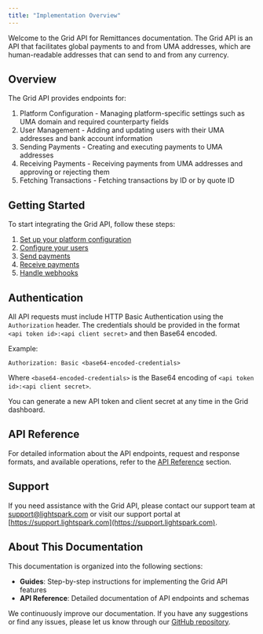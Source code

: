 ```yaml
---
title: "Implementation Overview"
---
```


Welcome to the Grid API for Remittances documentation. The Grid API is an API that facilitates global payments to and from UMA addresses, which are human-readable addresses that can send to and from any currency.

## Overview

The Grid API provides endpoints for:

1. Platform Configuration - Managing platform-specific settings such as UMA domain and required counterparty fields
2. User Management - Adding and updating users with their UMA addresses and bank account information
3. Sending Payments - Creating and executing payments to UMA addresses
4. Receiving Payments - Receiving payments from UMA addresses and approving or rejecting them
5. Fetching Transactions - Fetching transactions by ID or by quote ID

## Getting Started

To start integrating the Grid API, follow these steps:

1. [Set up your platform configuration](/uma-connect/developer-guides/platform-configuration)
2. [Configure your users](/uma-connect/developer-guides/configuring-users)
3. [Send payments](/uma-connect/developer-guides/sending-payments)
4. [Receive payments](/uma-connect/developer-guides/receiving-payments)
5. [Handle webhooks](/uma-connect/developer-guides/webhooks)

## Authentication

All API requests must include HTTP Basic Authentication using the `Authorization` header. The credentials should be provided in the format `<api token id>:<api client secret>` and then Base64 encoded.

Example:

```http
Authorization: Basic <base64-encoded-credentials>
```

Where `<base64-encoded-credentials>` is the Base64 encoding of `<api token id>:<api client secret>`.

You can generate a new API token and client secret at any time in the Grid dashboard.

## API Reference

For detailed information about the API endpoints, request and response formats, and available operations, refer to the [API Reference](/api) section.

## Support

If you need assistance with the Grid API, please contact our support team at [support@lightspark.com](mailto:support@lightspark.com) or visit our support portal at [https://support.lightspark.com](https://support.lightspark.com).

## About This Documentation

This documentation is organized into the following sections:

- **Guides**: Step-by-step instructions for implementing the Grid API features
- **API Reference**: Detailed documentation of API endpoints and schemas

We continuously improve our documentation. If you have any suggestions or find any issues, please let us know through our [GitHub repository](https://github.com/lightsparkdev/umaaas-api).
